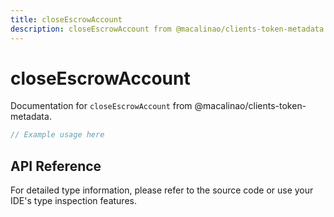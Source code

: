 ```yaml
---
title: closeEscrowAccount
description: closeEscrowAccount from @macalinao/clients-token-metadata
---
```


# closeEscrowAccount

Documentation for `closeEscrowAccount` from @macalinao/clients-token-metadata.

```typescript
// Example usage here
```

## API Reference

For detailed type information, please refer to the source code or use your IDE's type inspection features.
